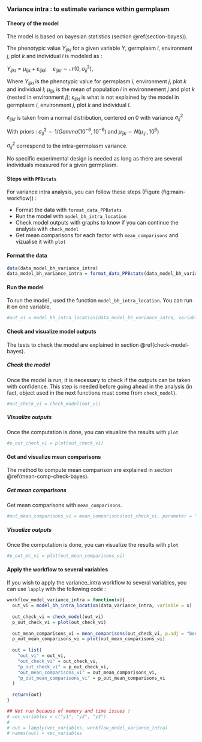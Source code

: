### Variance intra : to estimate variance within germplasm {#variance-intra}

#### Theory of the model
The model is based on bayesian statistics (section \@ref(section-bayes)).

The phenotypic value $Y_{ijkl}$ for a given variable $Y$, germplasm $i$, environment $j$, plot $k$ and individual $l$ is modeled as :

$Y_{ijkl} = \mu_{ijk} + \varepsilon_{ijkl} ; \quad \varepsilon_{ijkl} \sim \mathcal{N} (0,\sigma^2_{ij})$,

Where $Y_{ijkl}$ is the phenotypic value for germplasm $i$, environment $j$, plot $k$ and individual $l$;
$\mu_{ijk}$ is the mean of population $i$ in environnement $j$ and plot $k$ (nested in environment $j$);
$\varepsilon_{ijkl}$ is what is not explained by the model in germplasm $i$, environment $j$, plot $k$ and individual $l$. 

$\varepsilon_{ijkl}$ is taken from a normal distribution, centered on 0 with variance $\sigma^2_{ij}$

With priors :
$\sigma^2_{ij} \sim 1/Gamma(10^{-6},10^{-6})$ and $\mu_{ijk} \sim N(\mu_{.j.},10^{6})$

$\sigma^2_{ij}$ correspond to the intra-germplasm variance.

No specific experimental design is needed as long as there are several individuals measured for a given germplasm.

#### Steps with `PPBstats`

For variance intra analysis, you can follow these steps (Figure \ref(fig:main-workflow)) :

- Format the data with `format_data_PPBstats`
- Run the model with `model_bh_intra_location` 
- Check model outputs with graphs to know if you can continue the analysis with `check_model`
- Get mean comparisons for each factor with `mean_comparisons` and vizualise it with `plot`

#### Format the data

```r
data(data_model_bh_variance_intra)
data_model_bh_variance_intra = format_data_PPBstats(data_model_bh_variance_intra, type = "data_agro")
```

#### Run the model
To run the model , used the function `model_bh_intra_location`.
You can run it on one variable.

```r
#out_vi = model_bh_intra_location(data_model_bh_variance_intra, variable = "spike_weight", nb_iterations = 100)
```

#### Check and visualize model outputs

The tests to check the model are explained in section \@ref(check-model-bayes).

##### Check the model

Once the model is run, it is necessary to check if the outputs can be taken with confidence.
This step is needed before going ahead in the analysis (in fact, object used in the next functions must come from `check_model`).

```r
#out_check_vi = check_model(out_vi)
```

##### Visualize outputs

Once the computation is done, you can visualize the results with `plot`

```r
#p_out_check_vi = plot(out_check_vi)
```

#### Get and visualize mean comparisons

The method to compute mean comparison are explained in section \@ref(mean-comp-check-bayes).

##### Get mean comparisons

Get mean comparisons with `mean_comparisons`.

```r
#out_mean_comparisons_vi = mean_comparisons(out_check_vi, parameter = "mu", p.adj = "soft.bonf")
```

##### Visualize outputs

Once the computation is done, you can visualize the results with `plot`

```r
#p_out_mc_vi = plot(out_mean_comparisons_vi)
```


#### Apply the workflow to several variables

If you wish to apply the variance\_intra workflow to several variables, you can use `lapply` with the following code :

```r
workflow_model_variance_intra = function(x){
  out_vi = model_bh_intra_location(data_variance_intra, variable = x)
  
  out_check_vi = check_model(out_vi)
  p_out_check_vi = plot(out_check_vi)
  
  out_mean_comparisons_vi = mean_comparisons(out_check_vi, p.adj = "bonferroni")
  p_out_mean_comparisons_vi = plot(out_mean_comparisons_vi)
  
  out = list(
    "out_vi" = out_vi,
    "out_check_vi" = out_check_vi,
    "p_out_check_vi" = p_out_check_vi,
    "out_mean_comparisons_vi" = out_mean_comparisons_vi,
    "p_out_mean_comparisons_vi" = p_out_mean_comparisons_vi
  )
  
  return(out)
}

## Not run because of memory and time issues !
# vec_variables = c("y1", "y2", "y3")
#
# out = lapply(vec_variables, workflow_model_variance_intra)
# names(out) = vec_variables

```

